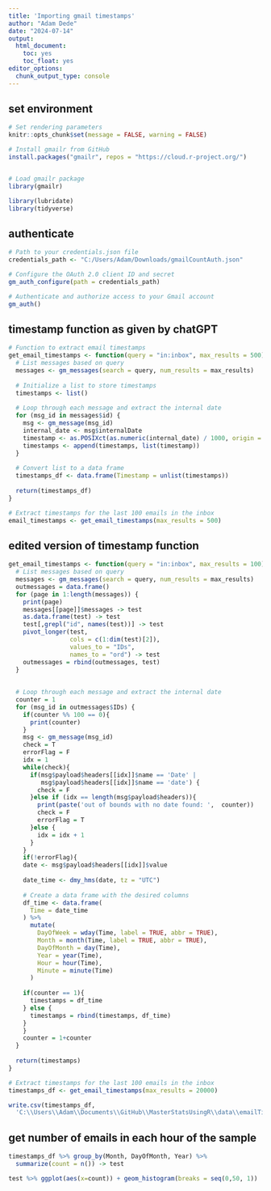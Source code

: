 ```yaml
---
title: 'Importing gmail timestamps'
author: "Adam Dede"
date: "2024-07-14"
output:
  html_document:
    toc: yes
    toc_float: yes
editor_options:
  chunk_output_type: console
---
```



## set environment

```r

# Set rendering parameters
knitr::opts_chunk$set(message = FALSE, warning = FALSE)

# Install gmailr from GitHub
install.packages("gmailr", repos = "https://cloud.r-project.org/")


# Load gmailr package
library(gmailr)

library(lubridate)
library(tidyverse)


```

## authenticate

```r


# Path to your credentials.json file
credentials_path <- "C:/Users/Adam/Downloads/gmailCountAuth.json"

# Configure the OAuth 2.0 client ID and secret
gm_auth_configure(path = credentials_path)

# Authenticate and authorize access to your Gmail account
gm_auth()

```

## timestamp function as given by chatGPT

```r

# Function to extract email timestamps
get_email_timestamps <- function(query = "in:inbox", max_results = 500) {
  # List messages based on query
  messages <- gm_messages(search = query, num_results = max_results)
  
  # Initialize a list to store timestamps
  timestamps <- list()
  
  # Loop through each message and extract the internal date
  for (msg_id in messages$id) {
    msg <- gm_message(msg_id)
    internal_date <- msg$internalDate
    timestamp <- as.POSIXct(as.numeric(internal_date) / 1000, origin = "1970-01-01")
    timestamps <- append(timestamps, list(timestamp))
  }
  
  # Convert list to a data frame
  timestamps_df <- data.frame(Timestamp = unlist(timestamps))
  
  return(timestamps_df)
}

# Extract timestamps for the last 100 emails in the inbox
email_timestamps <- get_email_timestamps(max_results = 500)


```
## edited version of timestamp function

```r

get_email_timestamps <- function(query = "in:inbox", max_results = 100) {
  # List messages based on query
  messages <- gm_messages(search = query, num_results = max_results)
  outmessages = data.frame()
  for (page in 1:length(messages)) {
    print(page)
    messages[[page]]$messages -> test
    as.data.frame(test) -> test
    test[,grepl("id", names(test))] -> test
    pivot_longer(test,
                 cols = c(1:dim(test)[2]), 
                 values_to = "IDs",
                 names_to = "ord") -> test
    outmessages = rbind(outmessages, test)
  }
  
  
  # Loop through each message and extract the internal date
  counter = 1
  for (msg_id in outmessages$IDs) {
    if(counter %% 100 == 0){
      print(counter)
    }
    msg <- gm_message(msg_id)
    check = T
    errorFlag = F
    idx = 1
    while(check){
      if(msg$payload$headers[[idx]]$name == 'Date' |
         msg$payload$headers[[idx]]$name == 'date') {
        check = F
      }else if (idx == length(msg$payload$headers)){
        print(paste('out of bounds with no date found: ',  counter))
        check = F
        errorFlag = T
      }else {
        idx = idx + 1
      }
    }
    if(!errorFlag){
    date <- msg$payload$headers[[idx]]$value
    
    date_time <- dmy_hms(date, tz = "UTC")
    
    # Create a data frame with the desired columns
    df_time <- data.frame(
      Time = date_time
    ) %>%
      mutate(
        DayOfWeek = wday(Time, label = TRUE, abbr = TRUE),
        Month = month(Time, label = TRUE, abbr = TRUE),
        DayOfMonth = day(Time),
        Year = year(Time),
        Hour = hour(Time),
        Minute = minute(Time)
      )
    
    if(counter == 1){
      timestamps = df_time
    } else {
      timestamps = rbind(timestamps, df_time)
    }
    }
    counter = 1+counter
  }
  
  return(timestamps)
}

# Extract timestamps for the last 100 emails in the inbox
timestamps_df <- get_email_timestamps(max_results = 20000)

write.csv(timestamps_df, 
  'C:\\Users\\Adam\\Documents\\GitHub\\MasterStatsUsingR\\data\\emailTimes.csv')

```
## get number of emails in each hour of the sample
```r

timestamps_df %>% group_by(Month, DayOfMonth, Year) %>%
  summarize(count = n()) -> test

test %>% ggplot(aes(x=count)) + geom_histogram(breaks = seq(0,50, 1))




```


